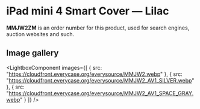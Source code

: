 
# iPad mini 4 Smart Cover — Lilac

<Callout type='info' emoji='👉🏻'>**MMJW2ZM** is an order number for this product, used for search engines, auction websites and such.</Callout>

## Image gallery

<LightboxComponent
    images={[
      {
        src: "https://cloudfront.everycase.org/everysource/MMJW2.webp"
      },
      {
        src: "https://cloudfront.everycase.org/everysource/MMJW2_AV1_SILVER.webp"
      },
      {
        src: "https://cloudfront.everycase.org/everysource/MMJW2_AV1_SPACE_GRAY.webp"
      }
    ]}
  />
